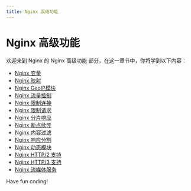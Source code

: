 ```yaml
---
title: Nginx 高级功能
---
```


# Nginx 高级功能

欢迎来到 Nginx 的 Nginx 高级功能 部分，在这一章节中，你将学到以下内容：

- [Nginx 变量](./0-nginx-variable.mdx)
- [Nginx 映射](./1-nginx-mapping.mdx)
- [Nginx GeoIP模块](./2-nginx-geoip-module.mdx)
- [Nginx 流量控制](./3-nginx-flow-control.mdx)
- [Nginx 限制连接](./4-nginx-restrictions-connection.mdx)
- [Nginx 限制请求](./5-nginx-throttling-request.mdx)
- [Nginx 分片响应](./6-nginx-shard-response.mdx)
- [Nginx 断点续传](./7-nginx-breakpoint-continuity.mdx)
- [Nginx 内容过滤](./8-nginx-content-filtering.mdx)
- [Nginx 响应分割](./9-nginx-response-segmentation.mdx)
- [Nginx 动态模块](./10-nginx-dynamic-module.mdx)
- [Nginx HTTP/2 支持](./11-nginx-http2-support.mdx)
- [Nginx HTTP/3 支持](./12-nginx-http3-support.mdx)
- [Nginx 流媒体服务](./13-nginx-streaming-service.mdx)

Have fun coding!